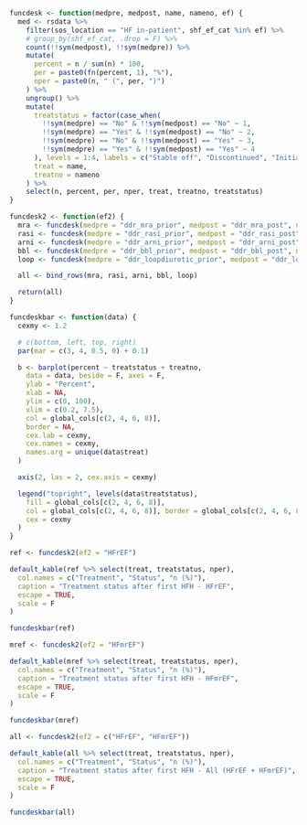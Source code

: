 ```r

funcdesk <- function(medpre, medpost, name, nameno, ef) {
  med <- rsdata %>%
    filter(sos_location == "HF in-patient", shf_ef_cat %in% ef) %>%
    # group_by(shf_ef_cat, .drop = F) %>%
    count(!!sym(medpost), !!sym(medpre)) %>%
    mutate(
      percent = n / sum(n) * 100,
      per = paste0(fn(percent, 1), "%"),
      nper = paste0(n, " (", per, ")")
    ) %>%
    ungroup() %>%
    mutate(
      treatstatus = factor(case_when(
        !!sym(medpre) == "No" & !!sym(medpost) == "No" ~ 1,
        !!sym(medpre) == "Yes" & !!sym(medpost) == "No" ~ 2,
        !!sym(medpre) == "No" & !!sym(medpost) == "Yes" ~ 3,
        !!sym(medpre) == "Yes" & !!sym(medpost) == "Yes" ~ 4
      ), levels = 1:4, labels = c("Stable off", "Discontinued", "Initiated", "Stable on")),
      treat = name,
      treatno = nameno
    ) %>%
    select(n, percent, per, nper, treat, treatno, treatstatus)
}

funcdesk2 <- function(ef2) {
  mra <- funcdesk(medpre = "ddr_mra_prior", medpost = "ddr_mra_post", name = "MRA", nameno = 1, ef = ef2)
  rasi <- funcdesk(medpre = "ddr_rasi_prior", medpost = "ddr_rasi_post", name = "RASi/ARNi", nameno = 2, ef = ef2)
  arni <- funcdesk(medpre = "ddr_arni_prior", medpost = "ddr_arni_post", name = "ARNi", nameno = 3, ef = ef2)
  bbl <- funcdesk(medpre = "ddr_bbl_prior", medpost = "ddr_bbl_post", name = "Bbl", nameno = 4, ef = ef2)
  loop <- funcdesk(medpre = "ddr_loopdiuretic_prior", medpost = "ddr_loopdiuretic_post", name = "Loop diuretics", nameno = 5, ef = ef2)

  all <- bind_rows(mra, rasi, arni, bbl, loop)

  return(all)
}

funcdeskbar <- function(data) {
  cexmy <- 1.2

  # c(bottom, left, top, right)
  par(mar = c(3, 4, 0.5, 0) + 0.1)

  b <- barplot(percent ~ treatstatus + treatno,
    data = data, beside = F, axes = F,
    ylab = "Percent",
    xlab = NA,
    ylim = c(0, 100),
    xlim = c(0.2, 7.5),
    col = global_cols[c(2, 4, 6, 8)],
    border = NA,
    cex.lab = cexmy,
    cex.names = cexmy,
    names.arg = unique(data$treat)
  )

  axis(2, las = 2, cex.axis = cexmy)

  legend("topright", levels(data$treatstatus),
    fill = global_cols[c(2, 4, 6, 8)],
    col = global_cols[c(2, 4, 6, 8)], border = global_cols[c(2, 4, 6, 8)], bty = "n",
    cex = cexmy
  )
}
```

```r
ref <- funcdesk2(ef2 = "HFrEF")

default_kable(ref %>% select(treat, treatstatus, nper),
  col.names = c("Treatment", "Status", "n (%)"),
  caption = "Treatment status after first HFH - HFrEF",
  escape = TRUE,
  scale = F
)
```

```r

funcdeskbar(ref)
```

\clearpage

```r
mref <- funcdesk2(ef2 = "HFmrEF")

default_kable(mref %>% select(treat, treatstatus, nper),
  col.names = c("Treatment", "Status", "n (%)"),
  caption = "Treatment status after first HFH - HFmrEF",
  escape = TRUE,
  scale = F
)
```

```r

funcdeskbar(mref)
```

\clearpage

```r
all <- funcdesk2(ef2 = c("HFrEF", "HFmrEF"))

default_kable(all %>% select(treat, treatstatus, nper),
  col.names = c("Treatment", "Status", "n (%)"),
  caption = "Treatment status after first HFH - All (HFrEF + HFmrEF)",
  escape = TRUE,
  scale = F
)
```

```r

funcdeskbar(all)
```
